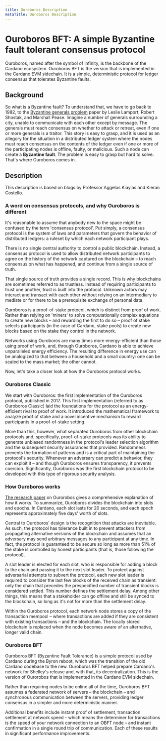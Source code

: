 ```yaml
---
title: Ouroboros Description
metaTitle: Ouroboros Description
---
```


# Ouroboros BFT: A simple Byzantine fault tolerant consensus protocol
Ouroboros, named after the symbol of infinity, is the backbone of the Cardano ecosystem. Ouroboros BFT is the version that is implemented in the Cardano EVM sidechain. It is a simple, deterministic protocol for ledger consensus that tolerates Byzantine faults.

## Background 
So what is a Byzantine fault? To understand that, we have to go back to 1982, to the [Byzantine generals problem](https://www.microsoft.com/en-us/research/uploads/prod/2016/12/The-Byzantine-Generals-Problem.pdf) paper by Leslie Lamport, Robert Shostak, and Marshall Pease. Imagine a number of generals surrounding a city, unable to communicate with each other except by message. The generals must reach consensus on whether to attack or retreat, even if one or more generals is a traitor. This story is easy to grasp, and it is used as an allegory for the situation in a distributed ledger system where the nodes must reach consensus on the contents of the ledger even if one or more of the participating nodes is offline, faulty, or malicious. Such a node can create a **Byzantine fault**. The problem is easy to grasp but hard to solve. That's where Ouroboros comes in.  
## Description
This description is based on blogs by Professor Aggelos Kiayias and Kieran Costello.
### A word on consensus protocols, and why Ouroboros is different
It's reasonable to assume that anybody new to the space might be confused by the term 'consensus protocol'. Put simply, a consensus protocol is the system of laws and parameters that govern the behavior of distributed ledgers: a ruleset by which each network participant plays.  

There is no single central authority to control a public blockchain. Instead, a consensus protocol is used to allow distributed network participants to agree on the history of the network captured on the blockchain – to reach consensus on what has happened, and continue from a single source of truth.  

That single source of truth provides a single record. This is why blockchains are sometimes referred to as trustless. Instead of requiring participants to trust one another, trust is built into the protocol. Unknown actors may interact and transact with each other without relying on an intermediary to mediate or for there to be a prerequisite exchange of personal data.  

Ouroboros is a proof-of-stake protocol, which is distinct from proof of work. Rather than relying on 'miners' to solve computationally complex equations to create new blocks – and rewarding the first to do so – proof of stake selects participants (in the case of Cardano, stake pools) to create new blocks based on the stake they control in the network.  

Networks using Ouroboros are many times more energy-efficient than those using proof of work, and, through Ouroboros, Cardano is able to achieve unparalleled energy efficiency. The resulting difference in energy use can be analogized to that between a household and a small country: one can be scaled to the mass market; the other cannot.  

Now, let's take a closer look at how the Ouroboros protocol works.  

### Ouroboros Classic
We start with Ouroboros: the first implementation of the Ouroboros protocol, published in 2017. This first implementation (referred to as Ouroboros Classic) laid the foundations for the protocol as an energy-efficient rival to proof of work. It introduced the mathematical framework to analyze proof of stake and a novel incentive mechanism to reward participants in a proof-of-stake setting.  

More than this, however, what separated Ouroboros from other blockchain protocols and, specifically, proof-of-stake protocols was its ability to generate unbiased randomness in the protocol's leader selection algorithm and the subsequent security assurances that provided. Randomness prevents the formation of patterns and is a critical part of maintaining the protocol's security. Whenever an adversary can predict a behavior, they can exploit it – and though Ouroboros ensures transparency, it prevents coercion. Significantly, Ouroboros was the first blockchain protocol to be developed with this type of rigorous security analysis.  

### How Ouroboros works
 [The research paper](https://iohk.io/en/research/library/papers/ouroborosa-provably-secure-proof-of-stake-blockchain-protocol/) on Ourorobos gives a comprehensive explanation of how it works. To summarize, Ouroboros divides the blockchain into slots and epochs. In Cardano, each slot lasts for 20 seconds, and each epoch represents approximately five days' worth of slots.  

Central to Ouroboros' design is the recognition that attacks are inevitable. As such, the protocol has tolerance built in to prevent attackers from propagating alternative versions of the blockchain and assumes that an adversary may send arbitrary messages to any participant at any time. In fact, the protocol is guaranteed to be secure so long as more than 51% of the stake is controlled by honest participants (that is, those following the protocol).  

A slot leader is elected for each slot, who is responsible for adding a block to the chain and passing it to the next slot leader. To protect against adversarial attempts to subvert the protocol, each new slot leader is required to consider the last few blocks of the received chain as transient: only the chain that precedes the prespecified number of transient blocks is considered settled. This number defines the settlement delay. Among other things, this means that a stakeholder can go offline and still be synced to the blockchain, so long as it's not for more than the settlement delay.  

Within the Ouroboros protocol, each network node stores a copy of the transaction mempool – where transactions are added if they are consistent with existing transactions – and the blockchain. The locally stored blockchain is replaced when the node becomes aware of an alternative, longer valid chain.  

### Ouroboros BFT
Ouroboros BFT (Byzantine Fault Tolerance) is a simple protocol used by Cardano during the Byron reboot, which was the transition of the old Cardano codebase to the new. Ouroboros BFT helped prepare Cardano's network for Shelley's release and, with that, its decentralization. This is the version of Ourorobos that is implemented in the Cardano EVM sidechain. 

Rather than requiring nodes to be online all of the time, Ouroboros BFT assumes a federated network of servers – the blockchain – and synchronous communication between the servers, providing ledger consensus in a simpler and more deterministic manner.  

Additional benefits include instant proof of settlement, transaction settlement at network speed – which means the determiner for transactions is the speed of your network connection to an OBFT node – and instant confirmation in a single round trip of communication. Each of these results in significant performance improvements.  
